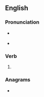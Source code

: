 ==English==

===Pronunciation===
* {{a|RP}} {{IPA|/dɹəʊnd/|lang=en}}
* {{a|GenAm}} {{IPA|/dɹoʊnd/|lang=en}}

===Verb===
{{head|en|verb form}}

# {{en-past of|drone}}

===Anagrams===
* {{anagrams|en|Rodden|dendro-|nodder}}